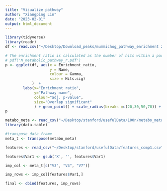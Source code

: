 ```yaml
---
title: "Visualize pathway"
author: "Xiangping Lin"
date: "2023-02-01"
output: html_document
---
```


```r
library(tidyverse)
library(readr)
df <- read.csv("~/Desktop/Download_peaks/mummichog_pathway_enrichment 2.csv")
```

```r
# The enrichment ratio is calculated as the number of hits within a particular metabolic pathway divided by the expected number of hits.
# pdf('N_metabolic_pathway_r.pdf')
p <- ggplot(df, aes(x = Enrichment_ratio, 
                    y = Name, 
                    colour = Gamma, 
                    size = Hits.sig)
            )  +
        labs(x="Enrichment ratio", 
             y="Pathway name", 
             colour="adj. p-value", 
             size="Overlap significant"
             ) + geom_point() + scale_radius(breaks =c(20,30,50,70)) + scale_fill_manual(values = )
p
```

```r
metabo_meta <- read_csv("~/Desktop/stanford/usefulData/100n/metabo_meta.csv")
library(data.table)

#transpose data frame
meta_t <- transpose(metabo_meta)
```
```r
features <- read_csv("~/Desktop/stanford/usefulData/features_comp1.csv")
```

```r
features$Var1 <- gsub('X', '', features$Var1)
```

```r
imp_col <- meta_t[c("V3", "V4", "V7")]
```

```r
imp_rows <- imp_col[features$Var1,]
```

```r
final <- cbind(features, imp_rows)
```

